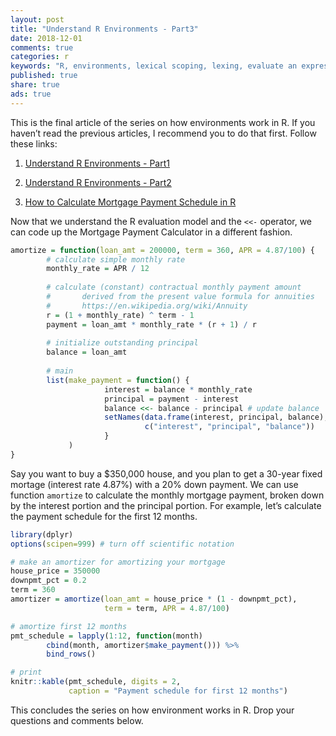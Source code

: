 ```yaml
---
layout: post
title: "Understand R Environments - Part3"
date: 2018-12-01
comments: true
categories: r
keywords: "R, environments, lexical scoping, lexing, evaluate an expression in an environment, frame, environment frame, parent environment, parent.env(), enclosing environment, enclosure, <<-, assignment operator in R, mortgage calculator, amortization schedule, amortization schedule calculator, mortgage payment schedule, repayment, principal, interest, outstanding principal, balance, mortgage loan amount, APR, interest rate, housing price, down payment"
published: true
share: true
ads: true
---
```


This is the final article of the series on how environments work in R. If you haven't read the previous articles, I recommend you to do that first. Follow these links:

1. [Understand R Environments - Part1](http://masterr.org/r/understand-r-environments-part1/)

2. [Understand R Environments - Part2](http://masterr.org/r/understand-r-environments-part2/)

3. [How to Calculate Mortgage Payment Schedule in R](http://masterr.org/r/calculate-mortgage-payment-schedule/)

Now that we understand the R evaluation model and the `<<-` operator, we can code up the Mortgage Payment Calculator in a different fashion. 

```r
amortize = function(loan_amt = 200000, term = 360, APR = 4.87/100) {
        # calculate simple monthly rate 
        monthly_rate = APR / 12
        
        # calculate (constant) contractual monthly payment amount
        #       derived from the present value formula for annuities
        #       https://en.wikipedia.org/wiki/Annuity
        r = (1 + monthly_rate) ^ term - 1
        payment = loan_amt * monthly_rate * (r + 1) / r
        
        # initialize outstanding principal 
        balance = loan_amt
        
        # main
        list(make_payment = function() {
                     interest = balance * monthly_rate
                     principal = payment - interest
                     balance <<- balance - principal # update balance
                     setNames(data.frame(interest, principal, balance), 
                              c("interest", "principal", "balance"))
                     }
             )
}
```


Say you want to buy a $350,000 house, and you plan to get a 30-year fixed mortage (interest rate 4.87%) with a 20% down payment. We can use function `amortize` to 
calculate the monthly mortgage payment, broken down by the interest portion and the principal portion. For example, let's calculate the payment schedule for the first 12 months.

```r
library(dplyr)
options(scipen=999) # turn off scientific notation

# make an amortizer for amortizing your mortgage
house_price = 350000
downpmt_pct = 0.2
term = 360
amortizer = amortize(loan_amt = house_price * (1 - downpmt_pct),
                     term = term, APR = 4.87/100)

# amortize first 12 months
pmt_schedule = lapply(1:12, function(month) 
        cbind(month, amortizer$make_payment())) %>%
        bind_rows()

# print
knitr::kable(pmt_schedule, digits = 2,
             caption = "Payment schedule for first 12 months")
```

This concludes the series on how environment works in R. Drop your questions and comments below.
